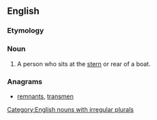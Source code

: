 ==English==

===Etymology===
{{suffix|en|stern|man}}

===Noun===
{{en-noun|sternmen}}

# A person who sits at the [[stern]] or rear of a boat.

===Anagrams===
* [[remnants#English|remnants]], [[transmen#English|transmen]]

[[Category:English nouns with irregular plurals]]